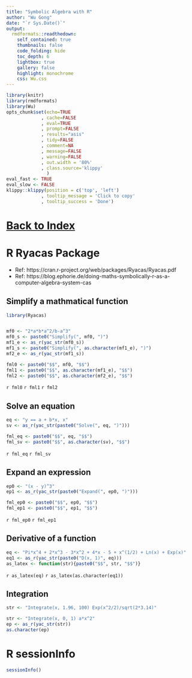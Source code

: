 ```yaml
---
title: "Symbolic Algebra with R"
author: "Wu Gong"
date: "`r Sys.Date()`"
output:
  rmdformats::readthedown:
    self_contained: true
    thumbnails: false
    code_folding: hide
    toc_depth: 6
    lightbox: true
    gallery: false
    highlight: monochrome
    css: Wu.css
---
```



	
```r
library(knitr)
library(rmdformats)
library(Wu)
opts_chunk$set(echo=TRUE
             , cache=FALSE
             , eval=TRUE
             , prompt=FALSE
             , results="asis"
             , tidy=FALSE
             , comment=NA
             , message=FALSE
             , warning=FALSE
             , out.width = '80%'
             , class.source='klippy'
               )
eval_fast <- TRUE
eval_slow <- FALSE
klippy::klippy(position = c('top', 'left')
             , tooltip_message = 'Click to copy'
             , tooltip_success = 'Done')
```




# [Back to Index](index.html)


# R Ryacas Package



* Ref: https://cran.r-project.org/web/packages/Ryacas/Ryacas.pdf
* Ref: https://blog.ephorie.de/doing-maths-symbolically-r-as-a-computer-algebra-system-cas


## Simplify a mathmatical function


```r

library(Ryacas)


mf0 <- "2*a*b*a^2/b-a^3"
mf0_s <- paste0("Simplify(", mf0, ")")
mf1_e <- as_r(yac_str(mf0_s))
mf1_s <- paste0("Simplify(", as.character(mf1_e), ")")
mf2_e <- as_r(yac_str(mf1_s))

fml0 <- paste0("$$", mf0, "$$")
fml1 <- paste0("$$", as.character(mf1_e), "$$")
fml2 <- paste0("$$", as.character(mf2_e), "$$")

```

`r fml0`
`r fml1`
`r fml2`


## Solve an equation

```r
eq <- "y == a + b*x, x"
sv <- as_r(yac_str(paste0("Solve(", eq, ")")))

fml_eq <- paste0("$$", eq, "$$")
fml_sv <- paste0("$$", as.character(sv), "$$")

```

`r fml_eq`
`r fml_sv`


## Expand an expression

```r

ep0 <- "(x - y)^3"
ep1 <- as_r(yac_str(paste0("Expand(", ep0, ")")))

fml_ep0 <- paste0("$$", ep0, "$$")
fml_ep1 <- paste0("$$", ep1, "$$")
```

`r fml_ep0`
`r fml_ep1`

## Derivative of a function

```r
eq <- "Pi*x^4 + 2*x^3 - 3*x^2 + 4*x - 5 + x^(1/2) + Ln(x) + Exp(x)"
eq1 <- as_r(yac_str(paste0("D(x, 1)", eq)))
as_latex <- function(str){paste0("$$", str, "$$")}
```
`r as_latex(eq)`
`r as_latex(as.character(eq1))`


## Integration

```r
str <- "Integrate(x, 1.96, 100) Exp(x^2/2)/sqrt(2*3.14)"

str <- "Integrate(x, 0, 1) a*x^2"
ep <- as_r(yac_str(str))
as.character(ep)


```

# R sessionInfo

```r
sessionInfo()

```
